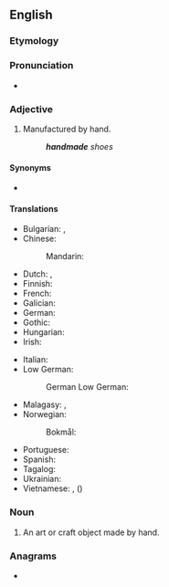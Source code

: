 {{also|hand-made|hand made}}
==English==

===Etymology===
{{compound|en|hand|made}}

===Pronunciation===
* {{a|US}} {{IPA|en|/ˈhændˌmeɪd/}}

===Adjective===
{{en-adj|-}}

# Manufactured by hand.
#: '''''handmade''' shoes''

====Synonyms====
* {{l|en|handcrafted}}

====Translations====
{{trans-top|made by hand}}
* Bulgarian: {{t|bg|ръчен}}, {{t|bg|изработен на ръка}}
* Chinese:
*: Mandarin: {{t+|cmn|手工|tr=shou3gong1}}
* Dutch: {{t|nl|[[met]] [[de]] [[hand]] [[gemaakt]]}}, {{t+|nl|handgemaakt}}
* Finnish: {{t|fi|[[käsin]] [[tehdä|tehty]]}}
* French: {{t+|fr|manuel}}
* Galician: {{t|gl|feito á man}}
* German: {{t|de|handgemacht}}
* Gothic: {{t|got|𐌷𐌰𐌽𐌳𐌿𐍅𐌰𐌿𐍂𐌷𐍄𐍃}}
* Hungarian: {{t|hu|kézzel készített}}
* Irish: {{t|ga|lámhdhéanta}}
{{trans-mid}}
* Italian: {{t|it|fatto a mano}}
* Low German:
*: German Low German: {{t|nds-de|handmaakt}}
* Malagasy: {{t|mg|vita tanana}}, {{t|mg|natao tanana}}
* Norwegian:
*: Bokmål: {{t+|nb|håndlaget}}
* Portuguese: {{t|pt|[[feito]] com as [[mão]]s}}
* Spanish: {{t|es|hecho a mano}}
* Tagalog: {{t|tl|gawang-kamay}}
* Ukrainian: {{t|uk|ручної роботи}}
* Vietnamese: {{t|vi|làm bằng tay}}, {{t+|vi|thủ công}} ({{t|vi|手工|sc=Hani}})
{{trans-bottom}}

===Noun===
{{en-noun}}

# An art or craft object made by hand.

===Anagrams===
* {{anagrams|en|a=aaddehmn|made hand}}